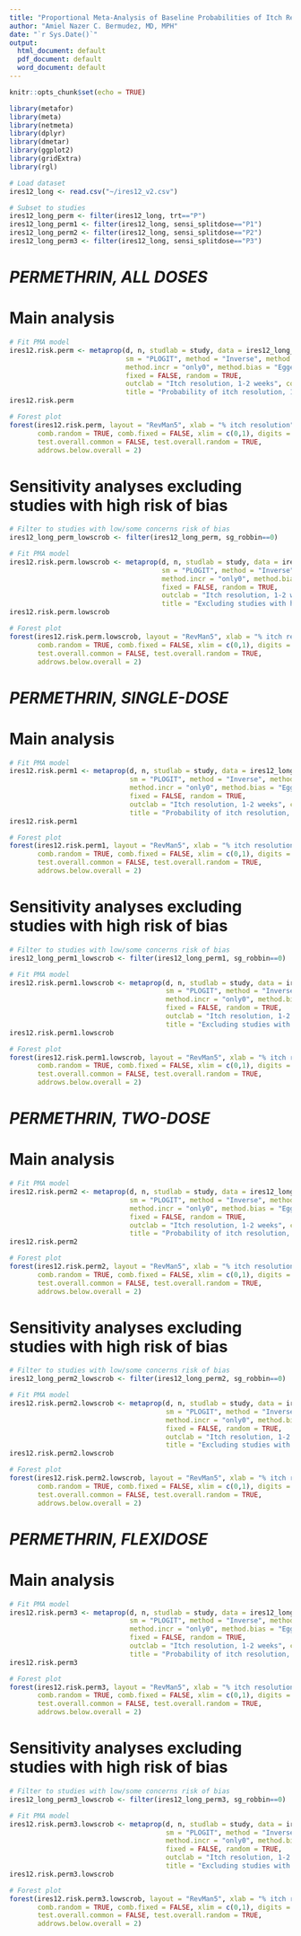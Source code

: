 ```yaml
---
title: "Proportional Meta-Analysis of Baseline Probabilities of Itch Resolution (1-2 Weeks) with Permethrin"
author: "Amiel Nazer C. Bermudez, MD, MPH"
date: "`r Sys.Date()`"
output:
  html_document: default
  pdf_document: default
  word_document: default
---
```


```r
knitr::opts_chunk$set(echo = TRUE)
```

```r
library(metafor)
library(meta)
library(netmeta)
library(dplyr)
library(dmetar)
library(ggplot2)
library(gridExtra)
library(rgl)
```

```r
# Load dataset 
ires12_long <- read.csv("~/ires12_v2.csv")

# Subset to studies
ires12_long_perm <- filter(ires12_long, trt=="P")
ires12_long_perm1 <- filter(ires12_long, sensi_splitdose=="P1")
ires12_long_perm2 <- filter(ires12_long, sensi_splitdose=="P2")
ires12_long_perm3 <- filter(ires12_long, sensi_splitdose=="P3")
```

# ***PERMETHRIN, ALL DOSES***

# **Main analysis**
```r
# Fit PMA model
ires12.risk.perm <- metaprop(d, n, studlab = study, data = ires12_long_perm,
                             sm = "PLOGIT", method = "Inverse", method.tau = "DL", 
                             method.incr = "only0", method.bias = "Egger",
                             fixed = FALSE, random = TRUE, 
                             outclab = "Itch resolution, 1-2 weeks", complab = "Permethrin",
                             title = "Probability of itch resolution, 1-2 weeks")
ires12.risk.perm

# Forest plot
forest(ires12.risk.perm, layout = "RevMan5", xlab = "% itch resolution",
       comb.random = TRUE, comb.fixed = FALSE, xlim = c(0,1), digits = 2, fontsize = 10,
       test.overall.common = FALSE, test.overall.random = TRUE,
       addrows.below.overall = 2)
```

# **Sensitivity analyses excluding studies with high risk of bias**
```r
# Filter to studies with low/some concerns risk of bias
ires12_long_perm_lowscrob <- filter(ires12_long_perm, sg_robbin==0)

# Fit PMA model
ires12.risk.perm.lowscrob <- metaprop(d, n, studlab = study, data = ires12_long_perm_lowscrob,
                                      sm = "PLOGIT", method = "Inverse", method.tau = "DL", 
                                      method.incr = "only0", method.bias = "Egger",
                                      fixed = FALSE, random = TRUE, 
                                      outclab = "Itch resolution, 1-2 weeks", complab = "Permethrin",
                                      title = "Excluding studies with high ROB")
ires12.risk.perm.lowscrob

# Forest plot
forest(ires12.risk.perm.lowscrob, layout = "RevMan5", xlab = "% itch resolution",
       comb.random = TRUE, comb.fixed = FALSE, xlim = c(0,1), digits = 2, fontsize = 10,
       test.overall.common = FALSE, test.overall.random = TRUE,
       addrows.below.overall = 2)
```


# ***PERMETHRIN, SINGLE-DOSE***

# **Main analysis**
```r
# Fit PMA model
ires12.risk.perm1 <- metaprop(d, n, studlab = study, data = ires12_long_perm1,
                              sm = "PLOGIT", method = "Inverse", method.tau = "DL", 
                              method.incr = "only0", method.bias = "Egger",
                              fixed = FALSE, random = TRUE, 
                              outclab = "Itch resolution, 1-2 weeks", complab = "Permethrin, single-dose",
                              title = "Probability of itch resolution, 1-2 weeks")
ires12.risk.perm1

# Forest plot
forest(ires12.risk.perm1, layout = "RevMan5", xlab = "% itch resolution",
       comb.random = TRUE, comb.fixed = FALSE, xlim = c(0,1), digits = 2, fontsize = 10,
       test.overall.common = FALSE, test.overall.random = TRUE,
       addrows.below.overall = 2)
```

# **Sensitivity analyses excluding studies with high risk of bias**
```r
# Filter to studies with low/some concerns risk of bias
ires12_long_perm1_lowscrob <- filter(ires12_long_perm1, sg_robbin==0)

# Fit PMA model
ires12.risk.perm1.lowscrob <- metaprop(d, n, studlab = study, data = ires12_long_perm1_lowscrob,
                                       sm = "PLOGIT", method = "Inverse", method.tau = "DL", 
                                       method.incr = "only0", method.bias = "Egger",
                                       fixed = FALSE, random = TRUE, 
                                       outclab = "Itch resolution, 1-2 weeks", complab = "Permethrin, single-dose",
                                       title = "Excluding studies with high ROB")
ires12.risk.perm1.lowscrob

# Forest plot
forest(ires12.risk.perm1.lowscrob, layout = "RevMan5", xlab = "% itch resolution",
       comb.random = TRUE, comb.fixed = FALSE, xlim = c(0,1), digits = 2, fontsize = 10,
       test.overall.common = FALSE, test.overall.random = TRUE,
       addrows.below.overall = 2)
```


# ***PERMETHRIN, TWO-DOSE***

# **Main analysis**
```r
# Fit PMA model
ires12.risk.perm2 <- metaprop(d, n, studlab = study, data = ires12_long_perm2,
                              sm = "PLOGIT", method = "Inverse", method.tau = "DL", 
                              method.incr = "only0", method.bias = "Egger",
                              fixed = FALSE, random = TRUE, 
                              outclab = "Itch resolution, 1-2 weeks", complab = "Permethrin, two-dose",
                              title = "Probability of itch resolution, 1-2 weeks")
ires12.risk.perm2

# Forest plot
forest(ires12.risk.perm2, layout = "RevMan5", xlab = "% itch resolution",
       comb.random = TRUE, comb.fixed = FALSE, xlim = c(0,1), digits = 2, fontsize = 10,
       test.overall.common = FALSE, test.overall.random = TRUE,
       addrows.below.overall = 2)
```

# **Sensitivity analyses excluding studies with high risk of bias**
```r
# Filter to studies with low/some concerns risk of bias
ires12_long_perm2_lowscrob <- filter(ires12_long_perm2, sg_robbin==0)

# Fit PMA model
ires12.risk.perm2.lowscrob <- metaprop(d, n, studlab = study, data = ires12_long_perm2_lowscrob,
                                       sm = "PLOGIT", method = "Inverse", method.tau = "DL", 
                                       method.incr = "only0", method.bias = "Egger",
                                       fixed = FALSE, random = TRUE, 
                                       outclab = "Itch resolution, 1-2 weeks", complab = "Permethrin, two-dose",
                                       title = "Excluding studies with high ROB")
ires12.risk.perm2.lowscrob

# Forest plot
forest(ires12.risk.perm2.lowscrob, layout = "RevMan5", xlab = "% itch resolution",
       comb.random = TRUE, comb.fixed = FALSE, xlim = c(0,1), digits = 2, fontsize = 10,
       test.overall.common = FALSE, test.overall.random = TRUE,
       addrows.below.overall = 2)
```


# ***PERMETHRIN, FLEXIDOSE***

# **Main analysis**
```r
# Fit PMA model
ires12.risk.perm3 <- metaprop(d, n, studlab = study, data = ires12_long_perm3,
                              sm = "PLOGIT", method = "Inverse", method.tau = "DL", 
                              method.incr = "only0", method.bias = "Egger",
                              fixed = FALSE, random = TRUE, 
                              outclab = "Itch resolution, 1-2 weeks", complab = "Permethrin, flexidose",
                              title = "Probability of itch resolution, 1-2 weeks")
ires12.risk.perm3

# Forest plot
forest(ires12.risk.perm3, layout = "RevMan5", xlab = "% itch resolution",
       comb.random = TRUE, comb.fixed = FALSE, xlim = c(0,1), digits = 2, fontsize = 10,
       test.overall.common = FALSE, test.overall.random = TRUE,
       addrows.below.overall = 2)
```

# **Sensitivity analyses excluding studies with high risk of bias**
```r
# Filter to studies with low/some concerns risk of bias
ires12_long_perm3_lowscrob <- filter(ires12_long_perm3, sg_robbin==0)

# Fit PMA model
ires12.risk.perm3.lowscrob <- metaprop(d, n, studlab = study, data = ires12_long_perm3_lowscrob,
                                       sm = "PLOGIT", method = "Inverse", method.tau = "DL", 
                                       method.incr = "only0", method.bias = "Egger",
                                       fixed = FALSE, random = TRUE, 
                                       outclab = "Itch resolution, 1-2 weeks", complab = "Permethrin, flexidose",
                                       title = "Excluding studies with high ROB")
ires12.risk.perm3.lowscrob

# Forest plot
forest(ires12.risk.perm3.lowscrob, layout = "RevMan5", xlab = "% itch resolution",
       comb.random = TRUE, comb.fixed = FALSE, xlim = c(0,1), digits = 2, fontsize = 10,
       test.overall.common = FALSE, test.overall.random = TRUE,
       addrows.below.overall = 2)
```

